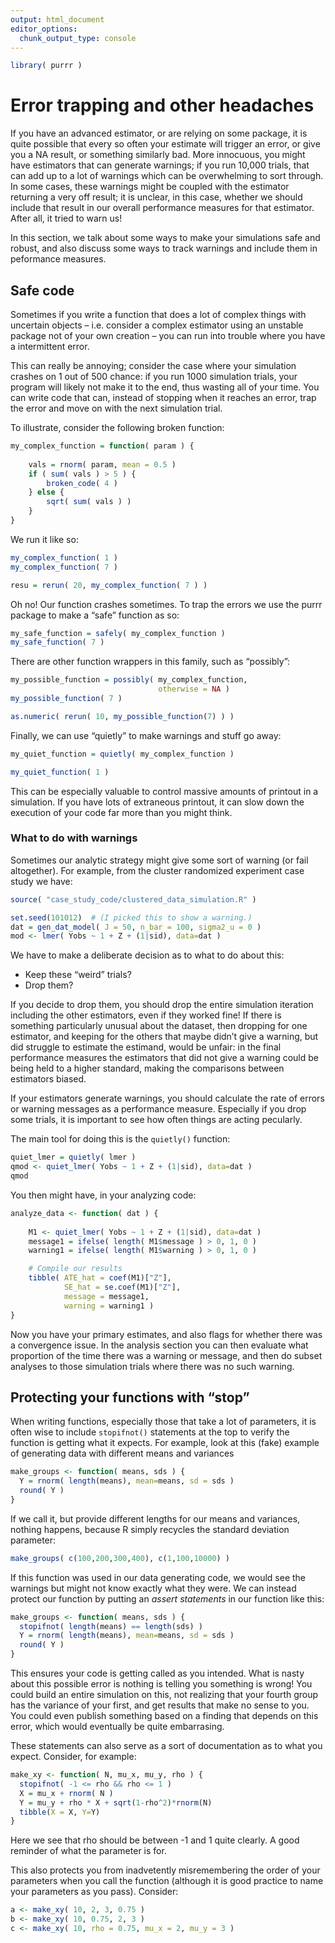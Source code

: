 ```yaml
---
output: html_document
editor_options: 
  chunk_output_type: console
---
```

```r
library( purrr )
```


# Error trapping and other headaches

If you have an advanced estimator, or are relying on some package, it is quite possible that every so often your estimate will trigger an error, or give you a NA result, or something similarly bad.
More innocuous, you might have estimators that can generate warnings; if you run 10,000 trials, that can add up to a lot of warnings which can be overwhelming to sort through.
In some cases, these warnings might be coupled with the estimator returning a very off result; it is unclear, in this case, whether we should include that result in our overall performance measures for that estimator.
After all, it tried to warn us!

In this section, we talk about some ways to make your simulations safe and robust, and also discuss some ways to track warnings and include them in peformance measures.
 

## Safe code {#safe_code}


Sometimes if you write a function that does a lot of complex things with
uncertain objects -- i.e. consider a complex estimator using an unstable package not of your own creation -- you can run into trouble where you have a intermittent error.

This can really be annoying; consider the case where your simulation crashes on 1 out of 500 chance: if you run 1000 simulation trials, your program will likely not make it to the end, thus wasting all of your time.
You can write code that can, instead of stopping when it reaches an error, trap the error and move on with the next simulation trial.

To illustrate, consider the following broken function:

```r
my_complex_function = function( param ) {
    
    vals = rnorm( param, mean = 0.5 )
    if ( sum( vals ) > 5 ) {
        broken_code( 4 )
    } else {
        sqrt( sum( vals ) )
    }
}
```

We run it like so:
```r
my_complex_function( 1 )
my_complex_function( 7 )

resu = rerun( 20, my_complex_function( 7 ) )
```

Oh no!  Our function crashes sometimes.
To trap the errors we use the purrr package to make a "safe" function as so:

```r
my_safe_function = safely( my_complex_function )
my_safe_function( 7 )
```

There are other function wrappers in this family, such as "possibly":
```r
my_possible_function = possibly( my_complex_function, 
                                 otherwise = NA )
my_possible_function( 7 )

as.numeric( rerun( 10, my_possible_function(7) ) )
```

Finally, we can use "quietly" to make warnings and stuff go away:
```r
my_quiet_function = quietly( my_complex_function )

my_quiet_function( 1 )
```

This can be especially valuable to control massive amounts of printout in a simulation.  If you have lots of extraneous printout, it can slow down the execution of your code far more than you might think.


### What to do with warnings

Sometimes our analytic strategy might give some sort of warning (or fail altogether).
For example, from the cluster randomized experiment case study we have:

```r
source( "case_study_code/clustered_data_simulation.R" )
```

```r
set.seed(101012)  # (I picked this to show a warning.)
dat = gen_dat_model( J = 50, n_bar = 100, sigma2_u = 0 )
mod <- lmer( Yobs ~ 1 + Z + (1|sid), data=dat )
```

We have to make a deliberate decision as to what to do about this:
 
 - Keep these "weird" trials?
 - Drop them?

If you decide to drop them, you should drop the entire simulation iteration including the other estimators, even if they worked fine!
If there is something particularly unusual about the dataset, then dropping for one estimator, and keeping for the others that maybe didn't give a warning, but did struggle to estimate the estimand, would be unfair: in the final performance measures the estimators that did not give a warning could be being held to a higher standard, making the comparisons between estimators biased.

If your estimators generate warnings, you should calculate the rate of errors or warning messages as a performance measure.
Especially if you drop some trials, it is important to see how often things are acting pecularly.

The main tool for doing this is the `quietly()` function:
```r
quiet_lmer = quietly( lmer )
qmod <- quiet_lmer( Yobs ~ 1 + Z + (1|sid), data=dat )
qmod
```

You then might have, in your analyzing code:
```r
analyze_data <- function( dat ) {
    
    M1 <- quiet_lmer( Yobs ~ 1 + Z + (1|sid), data=dat )
    message1 = ifelse( length( M1$message ) > 0, 1, 0 )
    warning1 = ifelse( length( M1$warning ) > 0, 1, 0 )

    # Compile our results
    tibble( ATE_hat = coef(M1)["Z"],
            SE_hat = se.coef(M1)["Z"],
            message = message1,
            warning = warning1 )
}
```

Now you have your primary estimates, and also flags for whether there was a convergence issue.
In the analysis section you can then evaluate what proportion of the time there was a warning or message, and then do subset analyses to those simulation trials where there was no such warning.

## Protecting your functions with "stop" {#about_stopifnot}

When writing functions, especially those that take a lot of parameters, it is often wise to include `stopifnot()` statements at the top to verify the function is getting what it expects.
For example, look at this (fake) example of generating data with different means and variances

```r
make_groups <- function( means, sds ) {
  Y = rnorm( length(means), mean=means, sd = sds )
  round( Y )
}
```

If we call it, but provide different lengths for our means and variances, nothing happens, because R simply recycles the standard deviation parameter:
```r
make_groups( c(100,200,300,400), c(1,100,10000) )
```

If this function was used in our data generating code, we would see the warnings but might not know exactly what they were.
We can instead protect our function by putting an *assert statements* in our function like this:
```r
make_groups <- function( means, sds ) {
  stopifnot( length(means) == length(sds) )
  Y = rnorm( length(means), mean=means, sd = sds )
  round( Y )
}
```

This ensures your code is getting called as you intended.
What is nasty about this possible error is nothing is telling you something is wrong!
You could build an entire simulation on this, not realizing that your fourth group has the variance of your first, and get results that make no sense to you.
You could even publish something based on a finding that depends on this error, which would eventually be quite embarrasing.

These statements can also serve as a sort of documentation as to what you expect.
Consider, for example:
```r
make_xy <- function( N, mu_x, mu_y, rho ) {
  stopifnot( -1 <= rho && rho <= 1 )
  X = mu_x + rnorm( N )
  Y = mu_y + rho * X + sqrt(1-rho^2)*rnorm(N)
  tibble(X = X, Y=Y)
}
```
Here we see that rho should be between -1 and 1 quite clearly.
A good reminder of what the parameter is for.

This also protects you from inadvetently misremembering the order of your parameters when you call the function (although it is good practice to name your parameters as you pass).
Consider:
```r
a <- make_xy( 10, 2, 3, 0.75 )
b <- make_xy( 10, 0.75, 2, 3 )
c <- make_xy( 10, rho = 0.75, mu_x = 2, mu_y = 3 )
```

